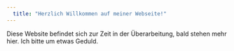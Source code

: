 ```yaml
---
  title: "Herzlich Willkommen auf meiner Webseite!"
---
```



Diese Website befindet sich zur Zeit in der Überarbeitung, bald stehen mehr hier. Ich bitte um etwas Geduld.